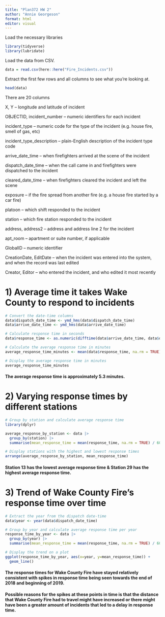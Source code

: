 ```yaml
---
title: "Plan372 HW 2"
author: "Annie Georgeson"
format: html
editor: visual
---
```


Load the necessary libraries

```r
library(tidyverse)
library(lubridate)
```

Load the data from CSV.

```r
data = read.csv(here::here("Fire_Incidents.csv"))
```

Extract the first few rows and all columns to see what you're looking at.

```r
head(data)
```

There are 20 columns

X, Y – longitude and latitude of incident

OBJECTID, incident_number – numeric identifiers for each incident

incident_type – numeric code for the type of the incident (e.g. house fire, smell of gas, etc)

incident_type_description – plain-English description of the incident type code

arrive_date_time – when firefighters arrived at the scene of the incident

dispatch_date_time – when the call came in and firefighters were dispatched to the incident

cleared_date_time – when firefighters cleared the incident and left the scene

exposure – if the fire spread from another fire (e.g. a house fire started by a car fire)

platoon – which shift responded to the incident

station – which fire station responded to the incident

address, address2 – address and address line 2 for the incident

apt_room – apartment or suite number, if applicable

GlobalID – numeric identifier

CreationDate, EditDate – when the incident was entered into the system, and when the record was last edited

Creator, Editor – who entered the incident, and who edited it most recently

# 1) Average time it takes Wake County to respond to incidents

```r
# Convert the date-time columns 
data$dispatch_date_time <- ymd_hms(data$dispatch_date_time)
data$arrive_date_time <- ymd_hms(data$arrive_date_time)

# Calculate response time in seconds
data$response_time <- as.numeric(difftime(data$arrive_date_time, data$dispatch_date_time, units = "secs"))

# Calculate the average response time in minutes
average_response_time_minutes <- mean(data$response_time, na.rm = TRUE) / 60

# Display the average response time in minutes
average_response_time_minutes

```

#### The average response time is approximately 5.3 minutes.

# 2) Varying response times by different stations

```r
# Group by station and calculate average response time
library(dplyr)

average_response_by_station <- data |>
  group_by(station) |>
  summarise(mean_response_time = mean(response_time, na.rm = TRUE) / 60)

# Display stations with the highest and lowest response times
arrange(average_response_by_station, mean_response_time)

```

#### Station 13 has the lowest average response time & Station 29 has the highest average response time.

# 3) Trend of Wake County Fire's response time over time

```r
# Extract the year from the dispatch date-time
data$year <- year(data$dispatch_date_time)

# Group by year and calculate average response time per year
response_time_by_year <- data |>
  group_by(year) |>
  summarise(mean_response_time = mean(response_time, na.rm = TRUE) / 60)

# Display the trend on a plot
ggplot(response_time_by_year, aes(x=year, y=mean_response_time)) +
  geom_line()

```

#### The response times for Wake County Fire have stayed relatively consistent with spikes in response time being seen towards the end of 2018 and beginning of 2019.

#### Possible reasons for the spikes at these points in time is that the distance that Wake County Fire had to travel might have increased or there might have been a greater amount of incidents that led to a delay in response time.
